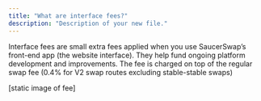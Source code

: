 ```yaml
---
title: "What are interface fees?"
description: "Description of your new file."
---
```


Interface fees are small extra fees applied when you use SaucerSwap’s front-end app (the website interface). They help fund ongoing platform development and improvements. The fee is charged on top of the regular swap fee (0.4% for V2 swap routes excluding stable-stable swaps)

[static image of fee]